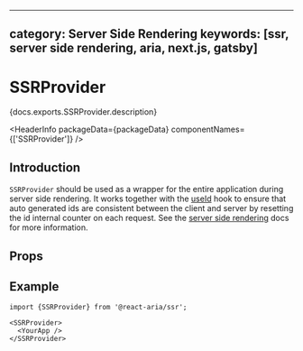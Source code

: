 <!-- Copyright 2020 Adobe. All rights reserved.
This file is licensed to you under the Apache License, Version 2.0 (the "License");
you may not use this file except in compliance with the License. You may obtain a copy
of the License at http://www.apache.org/licenses/LICENSE-2.0
Unless required by applicable law or agreed to in writing, software distributed under
the License is distributed on an "AS IS" BASIS, WITHOUT WARRANTIES OR REPRESENTATIONS
OF ANY KIND, either express or implied. See the License for the specific language
governing permissions and limitations under the License. -->



---
category: Server Side Rendering
keywords: [ssr, server side rendering, aria, next.js, gatsby]
---

# SSRProvider

<p>{docs.exports.SSRProvider.description}</p>

<HeaderInfo
  packageData={packageData}
  componentNames={['SSRProvider']} />

## Introduction

`SSRProvider` should be used as a wrapper for the entire application during server side rendering.
It works together with the [useId](useId.html) hook to ensure that auto generated ids are consistent
between the client and server by resetting the id internal counter on each request.
See the [server side rendering](ssr.html) docs for more information.

## Props

<PropTable component={docs.exports.SSRProvider} links={docs.links} />

## Example

```tsx
import {SSRProvider} from '@react-aria/ssr';

<SSRProvider>
  <YourApp />
</SSRProvider>
```
